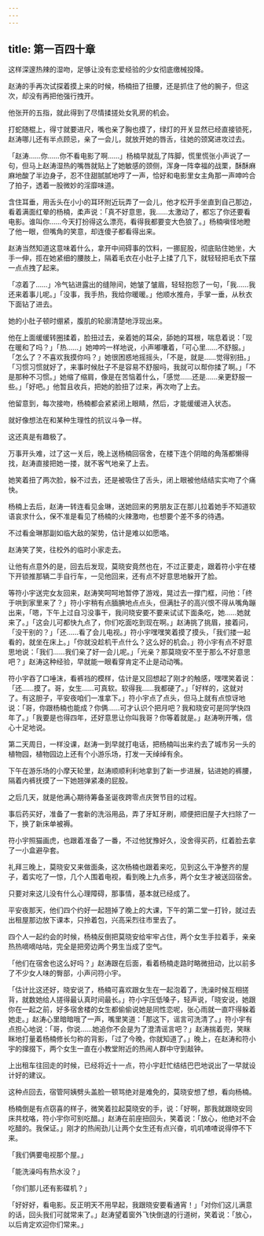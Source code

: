 ```yaml
---
---
---
```

title: 第一百四十章
---




这样深邃热辣的湿吻，足够让没有恋爱经验的少女彻底缴械投降。

赵涛的手再次试探着摸上来的时候，杨楠扭了扭腰，还是抓住了他的腕子，但这次，却没有再把他强行拽开。

他张开的五指，就此得到了尽情揉搓处女乳房的机会。

打蛇随棍上，得寸就要进尺，嘴也亲了胸也摸了，绿灯的开关显然已经直接锁死，赵涛哪儿还有半点顾忌，亲了一会儿，就放开她的唇舌，往她的颈窝进攻过去。

「赵涛……你……你不看电影了啊……」杨楠早就乱了阵脚，慌里慌张小声说了一句，但马上赵涛湿热的嘴唇就贴上了她敏感的颈侧，浑身一阵幸福的战栗，酥酥麻麻地酸了半边身子，忍不住甜腻腻地哼了一声，恰好和电影里女主角那一声呻吟合了拍子，透着一股微妙的淫靡味道。

含住耳垂，用舌头在小小的耳环附近玩弄了一会儿，他才松开手坐直到自己那边，看着满面红晕的杨楠，柔声说：「真不好意思，我……太激动了，都忘了你还要看电影。谁叫你……今天打扮得这么漂亮，看得我都要变大色狼了。」杨楠嗔怪地瞪了他一眼，但嘴角的笑意，却连傻子都看得出来。

赵涛当然知道这意味着什么，拿开中间碍事的饮料，一挪屁股，彻底贴住她坐，大手一伸，揽在她紧细的腰肢上，隔着毛衣在小肚子上揉了几下，就轻轻把毛衣下摆一点点拽了起来。

「凉着了……」冷气钻进露出的缝隙间，她皱了皱眉，轻轻抱怨了一句，「我……我还来着事儿呢。」「没事，我手热，我给你暖暖。」他顺水推舟，手掌一垂，从秋衣下面钻了进去。

她的小肚子顿时绷紧，腹肌的轮廓清楚地浮现出来。

他在上面缓缓转圈揉着，脸扭过去，亲着她的耳朵，舔她的耳根，喘息着说：「现在暖和了吗？」「热……」她呻吟一样地说，小声嘟囔着，「可心里……不舒服。」「怎么了？不喜欢我摸你吗？」她很困惑地摇摇头，「不是，就是……觉得别扭。」「习惯习惯就好了，来事时候肚子不是容易不舒服吗，我就可以帮你揉了啊。」「不是那种不习惯。」她缩了缩肩，像是在苦恼着什么，「感觉……还是……亲更舒服一些。」「好吧。」他暂且收兵，把她的脸扭了过来，再次吻了上去。

他留意到，每次接吻，杨楠都会紧紧闭上眼睛，然后，才能缓缓进入状态。

就好像想法在和某种生理性的抗议斗争一样。

这还真是有趣极了。

万事开头难，过了这一关后，晚上送杨楠回宿舍，在楼下连个阴暗的角落都懒得找，赵涛直接把她一搂，就不客气地亲了上去。

她笑着扭了两次脸，躲不过去，还是被吸住了舌头，闭上眼被他结结实实吻了个痛快。

杨楠上去后，赵涛一转连看见金琳，送她回来的男朋友正在那儿拉着她手不知道软语哀求什么，保不准是看见了杨楠的火辣激吻，也想要个差不多的待遇。

不过看金琳那副如临大敌的架势，估计是难以如愿咯。

赵涛笑了笑，往校外的临时小家走去。

让他有点意外的是，回去后发现，莫晓安竟然也在，不过正要走，跟着符小宇在楼下开锁推那辆二手自行车，一见他回来，还有点不好意思地躲开了脸。

等符小宇送完女友回来，赵涛笑呵呵地暂停了游戏，晃过去一撑门框，问他：「终于哄到家里来了？」符小宇稍有点腼腆地点点头，但满肚子的高兴恨不得从嘴角蹦出来，「嗯，下午上过自习没事干，我问晓安要不要来试试下面条吃，她……她就来了。」「这会儿可都快九点了，你们吃面吃到现在啊。」赵涛挑了挑眉，接着问，「没干别的？」「还……看了会儿电视。」符小宇嘿嘿笑着摸了摸头，「我们搂一起看的，就坐在床上。」「你就没趁机干点什么？这么好的机会。」符小宇有点不好意思地说：「我们……我们亲了好一会儿呢。」「光亲？那莫晓安不至于那么不好意思吧？」赵涛这种经验，早就能一眼看穿肯定不止是动动嘴。

符小宇吞了口唾沫，看裤裆的模样，估计是又回想起了刚才的触感，嘿嘿笑着说：「还……摸了。哥，女生……可真软。软得我……我都硬了。」「好样的，这就对了。有这胆子，平安夜咱们一准拿下。」符小宇点了点头，但马上就有点惊讶地说：「哥，你跟杨楠也能成？你俩……可才认识个把月吧？我和晓安可是同学快四年了。」「我要是也得四年，还好意思让你叫我哥？你等着就是。」赵涛咧开嘴，信心十足地说。

第二天周日，一样没课，赵涛一到早就打电话，把杨楠叫出来约去了城市另一头的植物园，植物园边上还有个小游乐场，打发一天绰绰有余。

下午在游乐场的小摩天轮里，赵涛顺顺利利地拿到了新一步进展，钻进她的裤腰，隔着内裤抚摸了一下她翘弹紧凑的屁股。

之后几天，就是他满心期待筹备圣诞夜跨零点庆贺节目的过程。

事后药买好，准备了一套新的洗浴用品，弄了牙缸牙刷，顺便把旧屋子大扫除了一下，换了新床单被褥。

符小宇照猫画虎，也跟着准备了一番，不过他犹豫好久，没舍得买药，红着脸去拿了一小盒避孕套。

礼拜三晚上，莫晓安又来做面条，这次杨楠也跟着来吃，见到这么干净整齐的屋子，着实吃了一惊，几个人围着电视，看到晚上九点多，两个女生才被送回宿舍。

只要对来这儿没有什么心理障碍，那事情，基本就已经成了。

平安夜那天，他们四个约好一起翘掉了晚上的大课，下午的第二堂一打铃，就过去出租屋那边放下课本，只拎着包，兴高采烈往市里去了。

四个人一起约会的时候，杨楠反倒把莫晓安给牢牢占住，两个女生手拉着手，亲亲热热嘀嘀咕咕，完全是把旁边两个男生当成了空气。

「他们在宿舍也这么好吗？」赵涛跟在后面，看着杨楠走路时略微扭动，比以前多了不少女人味的臀部，小声问符小宇。

「估计比这还好，晓安说了，杨楠可喜欢跟女生在一起泡着了，洗澡时候互相搓背，就数她给人搓得最认真时间最长。」符小宇压低嗓子，轻声说，「晓安说，她跟你在一起之前，好多宿舍楼的女生都偷偷说她是同性恋呢，张心雨就一直吓得躲着她走。」赵涛心里暗暗哦了一声，嘴里笑道：「那这下，谣言可洗清了。」符小宇有点担心地说：「哥，你说……她追你不会是为了澄清谣言吧？」赵涛揣着兜，笑眯眯地打量着杨楠修长匀称的背影，「过了今晚，你就知道了。」晚上，在赵涛和符小宇的撺掇下，两个女生一直在小教堂附近的热闹人群中守到敲钟。

上出租车往回走的时候，已经将近十一点，符小宇赶忙结结巴巴地说出了一早就设计好的建议。

这种点回去，宿管阿姨劈头盖脸一顿骂绝对是难免的，莫晓安想了想，看向杨楠。

杨楠倒是有点窃喜的样子，微笑着拉起莫晓安的手，说：「好啊，那我就跟晓安同床共枕咯，符小宇你可别吃醋。」赵涛在前座扭回头，笑着说：「放心，他绝对不会吃醋的。我保证。」刚才的热闹劲儿让两个女生还有点兴奋，叽叽喳喳说得停不下来。

「我们俩要电视那个屋。」

「能洗澡吗有热水没？」

「你们那儿还有影碟机？」

「好好好，看电影。反正明天不用早起，我跟晓安要看通宵！」「对你们这儿满意的话，回头我们可就常来了。」赵涛望着窗外飞快倒退的行道树，笑着说：「放心，以后肯定欢迎你们常来。」